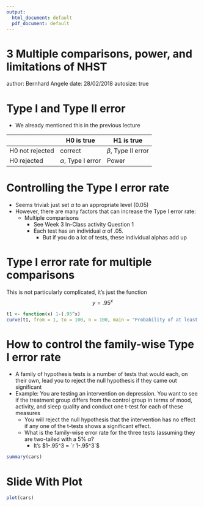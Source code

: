 ```yaml
---
output:
  html_document: default
  pdf_document: default
---
```

3 Multiple comparisons, power, and limitations of NHST
========================================================
author: Bernhard Angele
date: 28/02/2018
autosize: true

Type I and Type II error
========================================================
- We already mentioned this in the previous lecture

|                  | H0 is true            | H1 is true            |
|------------------|-----------------------|-----------------------|
|H0 not rejected   | correct               | $\beta$, Type II error|
|H0 rejected       | $\alpha$, Type I error| Power                 |


Controlling the Type I error rate
=======================================================
- Seems trivial: just set $\alpha$ to an appropriate level (0.05)
- However, there are many factors that can increase the Type I error rate:
  - Multiple comparisons
      - See Week 3 In-Class activity Question 1
      - Each test has an individual $\alpha$ of .05.
          - But if you do a lot of tests, these individual alphas add up
          
Type I error rate for multiple comparisons
=======================================================
This is not particularly complicated, it's just the function $$y = .95^x$$
```r
t1 <- function(x) 1-(.95^x)
curve(t1, from = 1, to = 100, n = 100, main = "Probability of at least one Type I error", xlab = "Number of comparisons", ylab = "Type I error rate")
```


How to control the family-wise Type I error rate
========================================================
- A family of hypothesis tests is a number of tests that would each, on their own, lead you to reject the null hypothesis if they came out significant
- Example: You are testing an intervention on depression. You want to see if the treatment group differs from the control group in terms of mood, activity, and sleep quality and conduct one t-test for each of these measures
    - You will reject the null hypothesis that the intervention has no effect if any one of the t-tests shows a significant effect.
    - What is the family-wise error rate for the three tests (assuming they are two-tailed with a 5% $\alpha$?
        - It's $1-.95^3 = `r 1-.95^3`$  
        
        
```r
summary(cars)
```

Slide With Plot
========================================================

```r
plot(cars)
```
